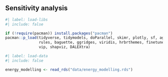 ## Sensitivity analysis {#sec-sensitivity-analysis}

```r
#| label: load-libs
#| include: false

if (!require(pacman)) install.packages("pacman")
pacman::p_load(tidyverse, tidymodels, doParallel, skimr, plotly, sf, agua, gt,
               rules, baguette, ggridges, viridis, hrbrthemes, finetune, ggrepel,
               vip, shapviz, DALEXtra)

```

```r
#| label: load-data
#| include: false

energy_modelling <- read_rds("data/energy_modelling.rds")
```
